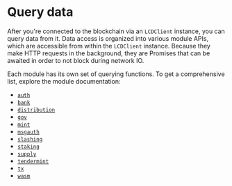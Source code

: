 # Query data

After you're connected to the blockchain via an `LCDClient` instance, you can query data from it. Data access is organized into various module APIs, which are accessible from within the `LCDClient` instance. Because they make HTTP requests in the background, they are Promises that can be awaited in order to not block during network IO.

Each module has its own set of querying functions. To get a comprehensive list, explore the module documentation:

- [`auth`](https://terra-money.github.io/feather.js/classes/AuthAPI.html)
- [`bank`](https://terra-money.github.io/feather.js/classes/BankAPI.html)
- [`distribution`](https://terra-money.github.io/feather.js/classes/DistributionAPI.html)
- [`gov`](https://terra-money.github.io/feather.js/classes/GovAPI.html)
- [`mint`](https://terra-money.github.io/feather.js/classes/MintAPI.html)
- [`msgauth`](https://terra-money.github.io/feather.js/classes/MsgAuthAPI.html)
- [`slashing`](https://terra-money.github.io/feather.js/classes/SlashingAPI.html)
- [`staking`](https://terra-money.github.io/feather.js/classes/StakingAPI.html)
- [`supply`](https://terra-money.github.io/feather.js/classes/SupplyAPI.html)
- [`tendermint`](https://terra-money.github.io/feather.js/classes/TendermintAPI.html)
- [`tx`](https://terra-money.github.io/feather.js/classes/TxAPI.html)
- [`wasm`](https://terra-money.github.io/feather.js/classes/WasmAPI.html)
